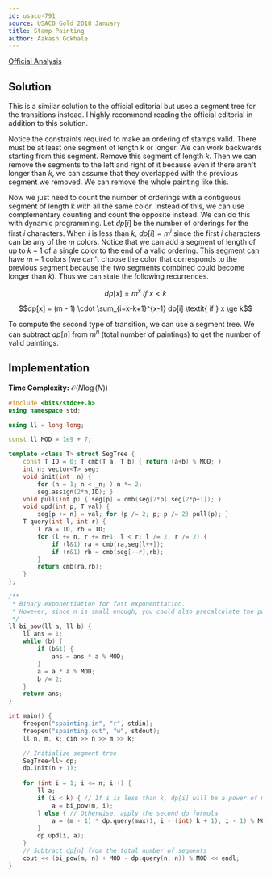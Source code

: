 ```yaml
---
id: usaco-791
source: USACO Gold 2018 January
title: Stamp Painting
author: Aakash Gokhale
---
```


[Official Analysis](http://www.usaco.org/current/data/sol_spainting_gold_jan18.html)

## Solution

This is a similar solution to the official editorial but uses a segment tree for the transitions instead. I highly recommend reading the official editorial in addition to this solution.

Notice the constraints required to make an ordering of stamps valid. There must be at least one segment of length k or longer. We can work backwards starting from this segment. Remove this segment of length $k$. Then we can remove the segments to the left and right of it because even if there aren't longer than $k$, we can assume that they overlapped with the previous segment we removed. We can remove the whole painting like this.

Now we just need to count the number of orderings with a contiguous segment of length k with all the same color. Instead of this, we can use complementary counting and count the opposite instead. We can do this with dynamic programming. Let $dp[i]$ be the number of orderings for the first $i$ characters. When $i$ is less than $k$, $dp[i] = m^i$ since the first $i$ characters can be any of the $m$ colors. Notice that we can add a segment of length of up to $k - 1$ of a single color to the end of a valid ordering. This segment can have $m - 1$ colors (we can't choose the color that corresponds to the previous segment because the two segments combined could become longer than $k$). Thus we can state the following recurrences.

$$dp[x] = m^x \textit{   if   } x < k$$


$$dp[x] = (m - 1) \cdot \sum_{i=x-k+1}^{x-1} dp[i] \textit{   if   } x \ge k$$

To compute the second type of transition, we can use a segment tree. We can subtract $dp[n]$ from $m^n$ (total number of paintings) to get the number of valid paintings.

## Implementation

**Time Complexity:** $\mathcal{O}(N \log(N))$

<LanguageSection>

<CPPSection>

```cpp
#include <bits/stdc++.h>
using namespace std;

using ll = long long;

const ll MOD = 1e9 + 7;

template <class T> struct SegTree { 
	const T ID = 0; T cmb(T a, T b) { return (a+b) % MOD; } 
	int n; vector<T> seg;
	void init(int _n) { 
		for (n = 1; n < _n; ) n *= 2; 
		seg.assign(2*n,ID); }
	void pull(int p) { seg[p] = cmb(seg[2*p],seg[2*p+1]); }
	void upd(int p, T val) {
		seg[p += n] = val; for (p /= 2; p; p /= 2) pull(p); }
	T query(int l, int r) {
		T ra = ID, rb = ID;
		for (l += n, r += n+1; l < r; l /= 2, r /= 2) {
			if (l&1) ra = cmb(ra,seg[l++]);
			if (r&1) rb = cmb(seg[--r],rb);
		}
		return cmb(ra,rb);
	}
};

/**
 * Binary exponentiation for fast exponentiation.
 * However, since n is small enough, you could also precalculate the powers of m instead.
 */
ll bi_pow(ll a, ll b) {
	ll ans = 1;
	while (b) {
		if (b&1) {
			ans = ans * a % MOD;
		}
		a = a * a % MOD;
		b /= 2;
	}
	return ans;
}

int main() {
	freopen("spainting.in", "r", stdin);
	freopen("spainting.out", "w", stdout);
	ll n, m, k; cin >> n >> m >> k;

	// Initialize segment tree
	SegTree<ll> dp;
	dp.init(n + 1);
	
	for (int i = 1; i <= n; i++) {
		ll a;
		if (i < k) { // If i is less than k, dp[i] will be a power of m
			a = bi_pow(m, i);
		} else { // Otherwise, apply the second dp formula
			a = (m - 1) * dp.query(max(1, i - (int) k + 1), i - 1) % MOD;
		}
		dp.upd(i, a);
	}
	// Subtract dp[n] from the total number of segments
	cout << (bi_pow(m, n) + MOD - dp.query(n, n)) % MOD << endl;
}
```

</CPPSection>

</LanguageSection>
